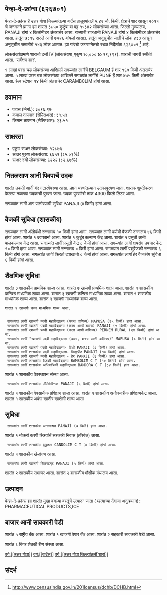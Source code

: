 {{माहितीचौकट भारतीय न्यायक्षेत्र
|प्रकार=शार
|जनगणना २०११_स्थलनिर्देशांक=626701
|स्थानीक_नांव=पेन्हा-दे-फ्रांन्स
|तालुका_नांव=बार्देस
|जिल्लो_नांव=उत्तर गोवा
|राज्य_नांव =गोवा
|विभाग=
|जिल्लो =[[उत्तर गोवा]]
|तालुका_नांवे =[[बार्देस]]
|लागींचें शार=[[BELGAUM]]
|अक्षांश=
|रेखांश=
|शोधक_स्थान =right
|क्षेत्रफळ_एकूण=5.42
|दर्या सपाटी पसून उंची=
|लोकसंख्या_एकूण=15342
|लोकसंख्या_वर्स=2011
|लोकसंख्या_घनत्व=2830
|लोकसंख्या_पुरूश=7816
|लोकसंख्या_स्त्री=7526
|लिंग_गुणोत्तर=962
|अधिकृत_भाशा=[[कोंकणी, मराठी]]
}}

== पेन्हा-दे-फ्रांन्स (६२६७०१) ==

पेन्हा-दे-फ्रांन्स हें उत्तर गोवा जिल्ल्यांतल्या बार्देस तालुक्यांतलें ५.४२ चौ. किमी. क्षेत्राचें शार आसून २०११ चे जनगणने प्रमाण ह्या शारांत ३८५० कुटुंबां वा वट्ट १५३४२ लोकसंख्या आसा. जिल्लो मुख्यालय, PANAJI हांगां ४ किलोमीटर अंतराचेर आसा. राज्याची राजधानी PANAJI हांगां ४ किलोमीटर अंतराचेर आसा.   हातूंत ७८१६ दादले आनी ७५२६ बांयलां आसात. हातूंत अनुसुचीत जातीचे लोक ४३३ आसून अनुसुचीत जमातीचे १४३ लोक आसात. ह्या गांवचो जनगणनेतचो स्थळ निर्देशांक ६२६७०१  <ref>http://www.censusindia.gov.in/2011census/dchb/DCHB.html</ref> आहे.

लोकसंख्योप्रमाणे शाराचो दर्जो IV (लोकसंख्या_एकूण १०,००० to १९,९९९).
शाराची नागरी स्थीती आसा. 'सर्वेक्षण शार'.

१  लाखां परस चड लोकसंख्या आशिल्लें सगळ्यांत लागींचें BELGAUM हें शार १६५ किमी अंतराचेर आसा. ५  लाखां परस चड लोकसंख्या आशिल्लें सगळ्यांत लागींचें PUNE हें शार ४७५ किमी अंतराचेर आसा. रेल्व स्टेशन १४ किमी अंतराचेर CARAMBOLIM हांगां आसा.


== हवामान ==  
* पावस (मिमी.): ३०९६.९७ 
* कमाल तापमान (सेल्सिअस): ३१.५३
* किमान तापमान (सेल्सिअस): २३.५१


== साक्षरता ==  
* एकूण साक्षर लोकसंख्या: १२८७३
* साक्षर पुरुश लोकसंख्या: ६६५१ (८५.०९%)
* साक्षर स्त्री लोकसंख्या: ६२२२ (८२.६७%)


== नितळसाण आनी पिवपाचें उदक ==  
शारांत उकती आनी बंद गटारवेवस्था आसा.
ल्हान धरणांतल्यान उदकापुरवण जाता. शाराक शुध्दीकरण केल्ल्या नळाच्या उदकाची पुरवण जाता. उदका पुरवणेची तांक 4300 किलो लिटर आसा.

सगळ्यांत लागीं आग पालोवपाची सुविधा PANAJI (४ किमी) हांगां आसा.


== वैजकी सुविधा (शासकीय) ==
सगळ्यांत लागीं अ‍ॅलोपॅथी रुग्णालय १० किमी हांगां आसा.
सगळ्यांत लागीं पर्यायी वैजकी रुग्णालय ४६ किमी हांगां आसा.
﻿शारांत १ दवाखानो आसा.
﻿शारांत १ कुटूंब कल्याण केंद्र आसा.
﻿शारांत १ प्रसूती आनी बालकल्याण केंद्र आसा.
सगळ्यांत लागीं प्रसूती केंद्र ८ किमी हांगां आसा.
सगळ्यांत लागीं क्षयरोग उपचार केंद्र  १० किमी हांगां आसा.
सगळ्यांत लागीं रुग्णालय ० किमी हांगां आसा.
सगळ्यांत लागीं पशुवैजकी रुग्णालय  ६ किमी हांगां आसा.
सगळ्यांत लागीं फिरतो दवाखानो ० किमी हांगां आसा.
सगळ्यांत लागीं हेर वैजकीय सुविधा ६ किमी हांगां आसा.






== शैक्षणिक सुविधा ==
शारांत ३ शासकीय प्राथमिक शाळा आसा. शारांत ७ खाजगी प्राथमिक शाळा आसा. 
﻿शारांत १ शासकीय कनिश्ठ माध्यमिक शाळा  आसा. शारांत ३ खाजगी कनिश्ठ माध्यमिक शाळा  आसा.  
﻿शारांत १ शासकीय माध्यमिक शाळा आसा. शारांत ३ खाजगी माध्यमिक शाळा आसा.  
 ﻿शारांत १ खाजगी उच्च माध्यमिक शाळा आसा.  
   
   
  सगळ्यांत लागीं खाजगी पदवी महाविद्यालय (फक्त वाणिज्य) MAPUSA (२५ किमी) हांगां आसा.
  सगळ्यांत लागीं खाजगी पदवी महाविद्यालय (कला आणी शास्त्र) PANAJI (५ किमी) हांगां आसा.
  सगळ्यांत लागीं खाजगी पदवी महाविद्यालय (कला आणी वाणिज्य) PERNEM RURAL (२४ किमी) हांगां आसा.
  सगळ्यांत लागीं "खाजगी पदवी महाविद्यालय (कला, शास्त्र आणी वाणिज्य)" MAPUSA (८ किमी) हांगां आसा.
  सगळ्यांत लागीं खाजगी पदवी महाविद्यालय- विधी PANAJI (६ किमी) हांगां आसा.
  सगळ्यांत लागीं शासकीय पदवी महाविद्यालय- विद्यापीठ PANAJI (१० किमी) हांगां आसा.
  सगळ्यांत लागीं खाजगी पदवी महाविद्यालय - हेर PANAJI (६ किमी) हांगां आसा.
  सगळ्यांत लागीं शासकीय वैजकी महाविद्यालय BAMBOLIM C T (१० किमी) हांगां आसा.
  सगळ्यांत लागीं शासकीय अभियांत्रिकी महाविद्यालय BANDORA C T (३४ किमी) हांगां आसा.
﻿शारांत १ शासकीय वैवस्थापन संस्था  आसा.   
  सगळ्यांत लागीं शासकीय पॉलिटेक्निक PANAJI (६ किमी) हांगां आसा.
﻿शारांत १ शासकीय वेवसायीक प्रशिक्षण शाळा आसा.   
﻿शारांत १ शासकीय अनौपचारीक प्रशिक्षणकेंद्र  आसा.   
﻿शारांत १ शासकीय अपंगां खातीर खाशेली शाळा आसा.   
   


== सुविधा ==
  सगळ्यांत लागीं शासकीय अनाथाश्रम PANAJI (७ किमी) हांगां आसा.
﻿शारांत १ नोकरी करपी स्त्रियांचें सरकारी निवास (हॉस्टेल) आसा.   
  सगळ्यांत लागीं शासकीय वृद्धाश्रम CANDOLIM C T (७ किमी) हांगां आसा.
﻿शारांत १ शासकीय खेळांगण आसा.   
  सगळ्यांत लागीं खाजगी चित्रपटगृह PANAJI (५ किमी) हांगां आसा.
शारांत २ शासकीय सभाघर आसा.   
शारांत २ शासकीय भौशीक ग्रंथालय  आसा.   


== उत्पादन ==
पेन्हा-दे-फ्रांन्स ह्या शारांत मुखा वयल्या वस्तूंचें उत्पादन जाता ( म्हत्वाच्या देंवत्या अनुक्रमान): PHARMACEUTICAL PRODUCTS,ICE


== बाजार आनी सावकारी पेडी  ==
शारांत ५ राष्ट्रीय बँक आसा.
﻿शारांत १ खाजगी वेपार बँक आसा.
शारांत २ सहकारी सावकारी पेडी  आसा.

शारांत ८ बिगर शेतकी रीण संस्था आसा.



[[वर्ग:[[उत्तर गोवा]]]]
[[वर्ग:[[बार्देस]]]]
[[वर्ग:[[उत्तर गोवा जिल्ल्यांतलीं शारां]]]]


== संदर्भ ==
 


